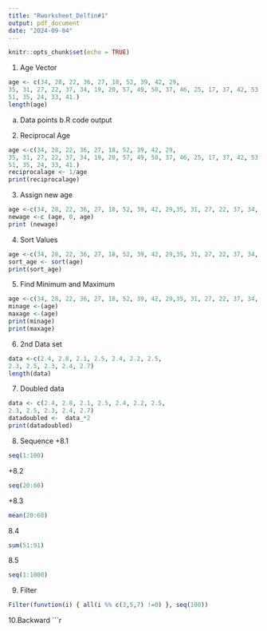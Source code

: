 ```yaml
---
title: "Rworksheet_Delfin#1"
output: pdf_document
date: "2024-09-04"
---
```


```r
knitr::opts_chunk$set(echo = TRUE)
```
1. Age Vector

```r
age <- c(34, 28, 22, 36, 27, 18, 52, 39, 42, 29,
35, 31, 27, 22, 37, 34, 19, 20, 57, 49, 50, 37, 46, 25, 17, 37, 42, 53, 41,
51, 35, 24, 33, 41.)
length(age)
```
a. Data points
b.R code output

2. Reciprocal Age
```r
age <-c(34, 28, 22, 36, 27, 18, 52, 39, 42, 29,
35, 31, 27, 22, 37, 34, 19, 20, 57, 49, 50, 37, 46, 25, 17, 37, 42, 53, 41,
51, 35, 24, 33, 41.)
reciprocalage <- 1/age
print(reciprocalage)
```
3. Assign new age
```r
age <-c(34, 28, 22, 36, 27, 18, 52, 39, 42, 29,35, 31, 27, 22, 37, 34, 19, 20, 57, 49, 50, 37, 46, 25, 17, 37, 42, 53, 41,51, 35, 24, 33, 41.)
newage <-c (age, 0, age)
print (newage)
```
4. Sort Values
```r
age <-c(34, 28, 22, 36, 27, 18, 52, 39, 42, 29,35, 31, 27, 22, 37, 34, 19, 20, 57, 49, 50, 37, 46, 25, 17, 37, 42, 53, 41,51, 35, 24, 33, 41.)
sort_age <- sort(age)
print(sort_age)
```
5. Find Minimum and Maximum
```r
age <-c(34, 28, 22, 36, 27, 18, 52, 39, 42, 29,35, 31, 27, 22, 37, 34, 19, 20, 57, 49, 50, 37, 46, 25, 17, 37, 42, 53, 41, 51, 35, 24, 33, 41.)
minage <-(age)
maxage <-(age)
print(minage)
print(maxage)
```
6. 2nd Data set
```r
data <-c(2.4, 2.8, 2.1, 2.5, 2.4, 2.2, 2.5,
2.3, 2.5, 2.3, 2.4, 2.7)
length(data)
```
7. Doubled data
```r
data <- c(2.4, 2.8, 2.1, 2.5, 2.4, 2.2, 2.5,
2.3, 2.5, 2.3, 2.4, 2.7)
datadoubled <-  data_*2
print(datadoubled)
```
8. Sequence
+8.1
```r
seq(1:100)
```
+8.2
```r
seq(20:60)
```
+8.3
```r
mean(20:60)
```
8.4
```r
sum(51:91)
```
8.5
```r
seq(1:1000)
```
9. Filter
```r
Filter(funvtion(i) { all(i %% c(3,5,7) !=0) }, seq(100))
```
10.Backward
```r


